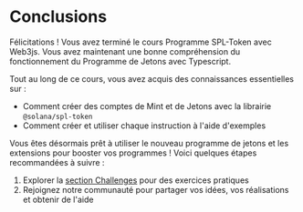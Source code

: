 
# Conclusions

Félicitations ! Vous avez terminé le cours Programme SPL-Token avec Web3js. Vous avez maintenant une bonne compréhension du fonctionnement du Programme de Jetons avec Typescript.

<ArticleSection name="Ce que vous avez appris" id="what-you-learned" level="h2" />

Tout au long de ce cours, vous avez acquis des connaissances essentielles sur :
- Comment créer des comptes de Mint et de Jetons avec la librairie `@solana/spl-token`
- Comment créer et utiliser chaque instruction à l'aide d'exemples

<ArticleSection name="Prochaines étapes" id="next-steps" level="h2" />

Vous êtes désormais prêt à utiliser le nouveau programme de jetons et les extensions pour booster vos programmes ! Voici quelques étapes recommandées à suivre :

1. Explorer la [section Challenges](/en/challenges) pour des exercices pratiques
2. Rejoignez notre communauté pour partager vos idées, vos réalisations et obtenir de l'aide

